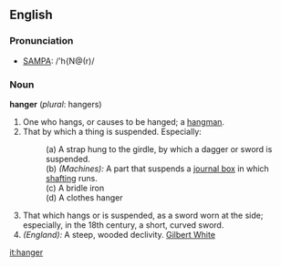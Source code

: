 ==English==

===Pronunciation===
*[[Pronunciation guide|SAMPA]]: /'h{N@(r)/

===Noun===
'''hanger''' (''plural'': hangers)

#One who hangs, or causes to be hanged; a [[hangman]].
#That by which a thing is suspended. Especially: 
#:(a) A strap hung to the girdle, by which a dagger or sword is suspended. 
#:(b) ''(Machines):'' A part that suspends a [[journal box]] in which [[shafting]] runs. 
#:(c) A bridle iron
#:(d) A clothes hanger 
#That which hangs or is suspended, as a sword worn at the side; especially, in the 18th century, a short, curved sword.
#''(England):'' A steep, wooded declivity. [[Gilbert White]]

[[it:hanger]]